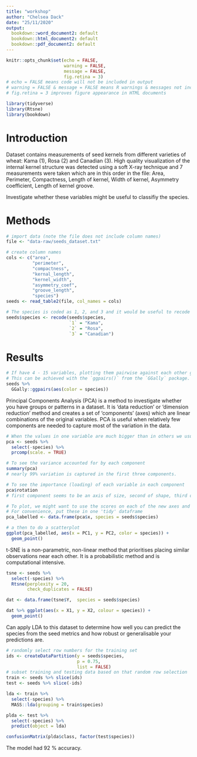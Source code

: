 ```yaml
---
title: "workshop"
author: "Chelsea Dack"
date: "25/11/2020"
output:
  bookdown::word_document2: default
  bookdown::html_document2: default
  bookdown::pdf_document2: default
---
```


<!-- set default code chunk options -->
```r
knitr::opts_chunk$set(echo = FALSE, 
                      warning = FALSE,
                      message = FALSE,
                      fig.retina = 3)
# echo = FALSE means code will not be included in output
# warning = FALSE & message = FALSE means R warnings & messages not included
# fig.retina = 3 improves figure appearance in HTML documents
```

<!-- insert code chunk for package loading -->
```r
library(tidyverse)
library(Rtsne)
library(bookdown)
```

# Introduction
Dataset contains measurements of seed kernels from different varieties of wheat: Kama (1), Rosa (2) and Canadian (3). High quality visualization of the internal kernel structure was detected using a soft X-ray technique and 7 measurements were taken which are in this order in the file: Area, Perimeter, Compactness, Length of kernel, Width of kernel, Asymmetry coefficient, Length of kernel groove.

Investigate whether these variables might be useful to classifiy the species.

# Methods
```r
# import data (note the file does not include column names)
file <- "data-raw/seeds_dataset.txt"
```

```r
# create column names
cols <- c("area", 
          "perimeter",
          "compactness",
          "kernal_length",
          "kernel_width",
          "asymmetry_coef",
          "groove_length",
          "species")
seeds <- read_table2(file, col_names = cols)

# The species is coded as 1, 2, and 3 and it would be useful to recode to the species names:
seeds$species <- recode(seeds$species,
                        `1` = "Kama",
                        `2` = "Rosa",
                        `3` = "Canadian")
```

# Results
```r
# If have 4 - 15 variables, plotting them pairwise against each other gives nice overview. 
# This can be achieved with the `ggpairs()` from the `GGally` package.
seeds %>% 
  GGally::ggpairs(aes(color = species)) 
```

Principal Components Analysis (PCA) is a method to investigate whether you have groups or patterns in a dataset. It is 'data reduction' or 'dimension reduction' method and creates a set of 'components' (axes) which are linear combinations of the original variables. PCA is useful when relatively few components are needed to capture most of the variation in the data.

```r
# When the values in one variable are much bigger than in others we usually scale all the variables (mean of zero and a unit variance) before undertaking PCA to avoid the variable with the biggest values dominating the analysis.
pca <- seeds %>% 
  select(-species) %>% 
  prcomp(scale. = TRUE)

# To see the variance accounted for by each component
summary(pca)
# nearly 99% variation is captured in the first three components.

# To see the importance (loading) of each variable in each component
pca$rotation
# first component seems to be an axis of size, second of shape, third of density
```

```r
# To plot, we might want to use the scores on each of the new axes and colour them by species. The scores are in a variable called $x
# For convenience, put these in one 'tidy' dataframe
pca_labelled <- data.frame(pca$x, species = seeds$species)

# a then to do a scatterplot
ggplot(pca_labelled, aes(x = PC1, y = PC2, color = species)) +
  geom_point()
```

t-SNE is a non-parametric, non-linear method that prioritises placing similar observations near each other. It is a probabilistic method and is computational intensive.

```r
tsne <- seeds %>% 
  select(-species) %>%
  Rtsne(perplexity = 20,
        check_duplicates = FALSE)

dat <- data.frame(tsne$Y,  species = seeds$species)

dat %>% ggplot(aes(x = X1, y = X2, colour = species)) +
  geom_point()
```

Can apply LDA to this dataset to determine how well you can predict the species from the seed metrics and how robust or generalisable your predictions are.

```r
# randomly select row numbers for the training set
ids <- createDataPartition(y = seeds$species,
                           p = 0.75,
                           list = FALSE)
# subset training and testing data based on that random row selection
train <- seeds %>% slice(ids)
test <- seeds %>% slice(-ids)
```

```r
lda <- train %>% 
  select(-species) %>%
  MASS::lda(grouping = train$species)
```

```r
plda <- test %>% 
  select(-species) %>%
  predict(object = lda)
```

```r
confusionMatrix(plda$class, factor(test$species))
```

The model had 92 % accuracy.
